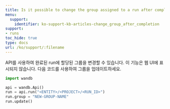 ---
title: Is it possible to change the group assigned to a run after completion?
menu:
  support:
    identifier: ko-support-kb-articles-change_group_after_completion
support:
- runs
toc_hide: true
type: docs
url: /ko/support/:filename
---

API를 사용하여 완료된 run에 할당된 그룹을 변경할 수 있습니다. 이 기능은 웹 UI에 표시되지 않습니다. 다음 코드를 사용하여 그룹을 업데이트하세요.

```python
import wandb

api = wandb.Api()
run = api.run("<ENTITY>/<PROJECT>/<RUN_ID>")
run.group = "NEW-GROUP-NAME"
run.update()
```
